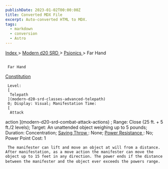 ```yaml
---
publishDate: 2023-01-02T00:00:00Z
title: Converted MDX File
excerpt: Auto-converted HTML to MDX.
tags:
  - markdown
  - conversion
  - Astro
---
```


[
Index
](-index) >
[
Modern d20 SRD
](modern-d20-srd-index) >
[
Psionics
](modern-d20-srd-psionics-index) > Far Hand

##

     Far Hand

[
Constitution
](modern-d20-srd-basics-ability-scores)

     Level:
     [
      Telepath
     ](modern-d20-srd-classes-advanced-telepath)
     0; Display: Visual; Manifestation Time:
     [
      Attack

action
](modern-d20-srd-combat-attack-actions)
; Range: Close (25 ft. + 5 ft./2 levels); Target: An unattended object weighing up to 5 pounds; Duration: Concentration;
[
Saving
Throw
](modern-d20-srd-basics-saving-throws)
: None;
[
Power
Resistance
](modern-d20-srd-special-abilities-power-resistance)
: No; Power Point Cost: 1

     The manifester can lift and move an object at will from a distance. After manifestation, as a move action the manifester can move the object up to 15 feet in any direction. The power ends if the distance between the manifester and the object ever exceeds the powers range.
